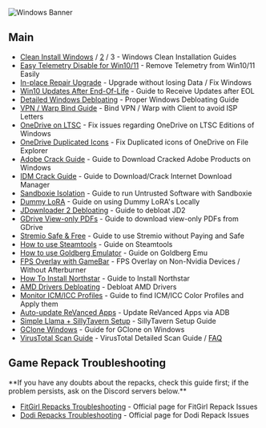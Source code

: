 ![Windows Banner](https://small.fileditchstuff.me/s19/LKSlXAeTWmAnHxMaPhX.png)

## Main
- [Clean Install Windows](https://gravesoft.dev/clean_install_windows) / [2](https://rentry.co/Clean_Install) / 3 - Windows Clean Installation Guides
- [Easy Telemetry Disable for Win10/11](https://gist.github.com/ave9858/a2153957afb053f7d0e7ffdd6c3dcb89) - Remove Telemetry from Win10/11 Easily
- [In-place Repair Upgrade](https://gravesoft.dev/in-place_repair_upgrade) - Upgrade without losing Data / Fix Windows
- [Win10 Updates After End-Of-Life](https://massgrave.dev/windows10_eol) - Guide to Receive Updates after EOL
- [Detailed Windows Debloating](https://rentry.co/debloatguide) - Proper Windows Debloating Guide
- [VPN / Warp Bind Guide](https://rentry.org/bind-vpn) - Bind VPN / Warp with Client to avoid ISP Letters
- [OneDrive on LTSC](https://rentry.co/od_problem) - Fix issues regarding OneDrive on LTSC Editions of Windows
- [OneDrive Duplicated Icons](https://rentry.org/fix_2icon) - Fix Duplicated icons of OneDrive on File Explorer
- [Adobe Crack Guide](https://rentry.org/Adobe_crack) - Guide to Download Cracked Adobe Products on Windows
- [IDM Crack Guide](https://rentry.org/installidm) - Guide to Download/Crack Internet Download Manager
- [Sandboxie Isolation](https://rentry.co/sandboxie-guide) - Guide to run Untrusted Software with Sandboxie
- [Dummy LoRA](https://rentry.org/dummylora) - Guide on using Dummy LoRA's Locally
- [JDownloader 2 Debloating](https://rentry.org/jdownloader2) - Guide to debloat JD2
- [GDrive View-only PDFs](https://rentry.co/cm4b7) - Guide to download view-only PDFs from GDrive
- [Stremio Safe & Free](https://rentry.co/privatestremio) - Guide to use Stremio without Paying and Safe
- [How to use Steamtools](https://rentry.co/Steamtools) - Guide on Steamtools
- [How to use Goldberg Emulator](https://rentry.co/goldberg_emulator) - Guide on Goldberg Emu
- [FPS Overlay with GameBar](https://rentry.co/WindowsFPS) - FPS Overlay on Non-Nvidia Devices / Without Afterburner
- [How To Install Northstar](https://rentry.org/northstar-guide) - Guide to Install Northstar
- [AMD Drivers Debloating](https://rentry.co/AMDDebloat) - Debloat AMD Drivers
- [Monitor ICM/ICC Profiles](https://rentry.co/ICM) - Guide to find ICM/ICC Color Profiles and Apply them
- [Auto-update ReVanced Apps](https://rentry.co/revanced-auto-update) - Update ReVanced Apps via ADB
- [Simple Llama + SillyTavern Setup](https://rentry.org/llama_v2_sillytavern) - SillyTavern Setup Guide
- [GClone Windows](https://telegra.ph/Gclone-Guide-for-Windows-07-20) - Guide for GClone on Windows
- [VirusTotal Scan Guide](https://rentry.co/VTGuide) - VirusTotal Detailed Scan Guide / [FAQ](https://rentry.co/piracy-faq-virustotal)

## Game Repack Troubleshooting


<Callout emoji="🔔">
  **If you have any doubts about the repacks, check this guide first; if the problem persists, ask on the Discord servers below.**
</Callout>

- [FitGirl Repacks Troubleshooting](https://fitgirl-repacks.site/repacks-troubleshooting/) - Official page for FitGirl Repack Issues
- [Dodi Repacks Troubleshooting](https://dodi-repacks.site/troubleshooting/) - Official page for Dodi Repack Issues
